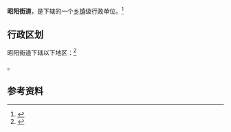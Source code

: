 {{中国乡级行政区|37/08/26/002/000}}

'''昭阳街道'''，是{{PRC admin/fullname|37/08/26/002/000|3}}下辖的一个[[乡镇|乡镇]]级行政单位。<ref>{{PRC admin/ref sgc|{{PRC admin/parent|37/08/26/002/000}}}}</ref>

== 行政区划 ==

昭阳街道下辖以下地区：<ref>{{PRC admin/ref sgc|37/08/26/002/000}}</ref>

{{PRC admin/children|37/08/26/002/000}}。

== 参考资料 ==

{{reflist}}

{{行政区划小作品}}
{{PRC admin/navcat|37/08/26/002/000}}
